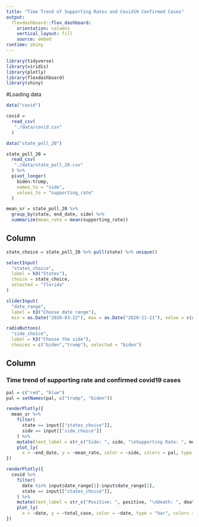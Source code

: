 ```yaml
---
title: "Time Trend of Supporting Rates and Covid19 Confirmed Cases"
output: 
  flexdashboard::flex_dashboard:
    orientation: columns
    vertical_layout: fill
    source: embed
runtime: shiny
---
```


```r
library(tidyverse)
library(viridis)
library(plotly)
library(flexdashboard)
library(shiny)
```

#Loading data

```r
data("covid")

covid = 
  read_csv(
   "./data/covid.csv"
  ) 

data("state_poll_20")

state_poll_20 = 
  read_csv(
   "./data/state_poll_20.csv"
  ) %>% 
  pivot_longer(
    biden:trump,
    names_to = "side",
    values_to = "supporting_rate"
  )

mean_sr = state_poll_20 %>% 
  group_by(state, end_date, side) %>% 
  summarize(mean_rate = mean(supporting_rate))

```


Column {.sidebar}
------------------------------------------------------------------------

```r
state_choice = state_poll_20 %>% pull(state) %>% unique()

selectInput(
  "states_choice",
  label = h3("States"),
  choice = state_choice,
  selected = "florida"
)

sliderInput(
  "date_range", 
  label = h3("Choose date range"), 
  min = as.Date("2020-03-22"), max = as.Date("2020-11-21"), value = c(as.Date("2020-03-22"),as.Date("2020-11-21")))

radioButtons(
  "side_choice", 
  label = h3("Choose the side"),
  choices = c("biden","trump"), selected = "biden")
```

Column
-----------------------------------------------------------------------

### Time trend of supporting rate and confirmed covid19 cases

```r
pal = c("red", "blue")
pal = setNames(pal, c("trump", "biden"))

renderPlotly({
  mean_sr %>% 
    filter(
      state == input[["states_choice"]],
      side == input[["side_choice"]]
    ) %>% 
    mutate(text_label = str_c("Side: ", side, "\nSupporting Rate: ", mean_rate)) %>%
    plot_ly(
      x = ~end_date, y = ~mean_rate, color = ~side, colors = pal, type = "scatter", mode = "markers+lines", alpha = 0.5, text = ~text_label)
})

renderPlotly({
  covid %>% 
    filter(
      date %in% input$date_range[1]:input$date_range[2],
      state == input[["states_choice"]],
    ) %>% 
    mutate(text_label = str_c("Positive: ", positive, "\nDeath: ", death)) %>%
    plot_ly(
      x = ~date, y = ~total_case, color = ~date, type = "bar", colors = "viridis", alpha = 0.5, text = ~text_label)
})
```

